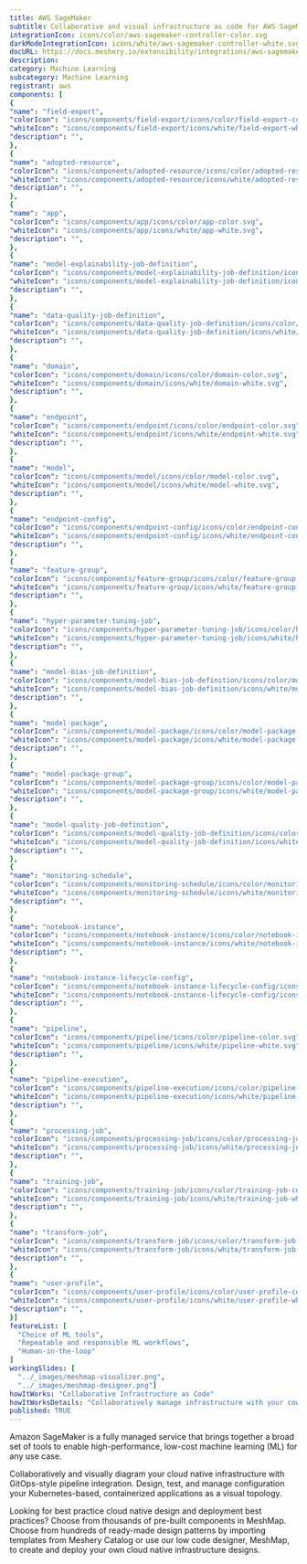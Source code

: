 ```yaml
---
title: AWS SageMaker
subtitle: Collaborative and visual infrastructure as code for AWS SageMaker
integrationIcon: icons/color/aws-sagemaker-controller-color.svg
darkModeIntegrationIcon: icons/white/aws-sagemaker-controller-white.svg
docURL: https://docs.meshery.io/extensibility/integrations/aws-sagemaker-controller
description: 
category: Machine Learning
subcategory: Machine Learning
registrant: aws
components: [
{
"name": "field-export",
"colorIcon": "icons/components/field-export/icons/color/field-export-color.svg",
"whiteIcon": "icons/components/field-export/icons/white/field-export-white.svg",
"description": "",
},
{
"name": "adopted-resource",
"colorIcon": "icons/components/adopted-resource/icons/color/adopted-resource-color.svg",
"whiteIcon": "icons/components/adopted-resource/icons/white/adopted-resource-white.svg",
"description": "",
},
{
"name": "app",
"colorIcon": "icons/components/app/icons/color/app-color.svg",
"whiteIcon": "icons/components/app/icons/white/app-white.svg",
"description": "",
},
{
"name": "model-explainability-job-definition",
"colorIcon": "icons/components/model-explainability-job-definition/icons/color/model-explainability-job-definition-color.svg",
"whiteIcon": "icons/components/model-explainability-job-definition/icons/white/model-explainability-job-definition-white.svg",
"description": "",
},
{
"name": "data-quality-job-definition",
"colorIcon": "icons/components/data-quality-job-definition/icons/color/data-quality-job-definition-color.svg",
"whiteIcon": "icons/components/data-quality-job-definition/icons/white/data-quality-job-definition-white.svg",
"description": "",
},
{
"name": "domain",
"colorIcon": "icons/components/domain/icons/color/domain-color.svg",
"whiteIcon": "icons/components/domain/icons/white/domain-white.svg",
"description": "",
},
{
"name": "endpoint",
"colorIcon": "icons/components/endpoint/icons/color/endpoint-color.svg",
"whiteIcon": "icons/components/endpoint/icons/white/endpoint-white.svg",
"description": "",
},
{
"name": "model",
"colorIcon": "icons/components/model/icons/color/model-color.svg",
"whiteIcon": "icons/components/model/icons/white/model-white.svg",
"description": "",
},
{
"name": "endpoint-config",
"colorIcon": "icons/components/endpoint-config/icons/color/endpoint-config-color.svg",
"whiteIcon": "icons/components/endpoint-config/icons/white/endpoint-config-white.svg",
"description": "",
},
{
"name": "feature-group",
"colorIcon": "icons/components/feature-group/icons/color/feature-group-color.svg",
"whiteIcon": "icons/components/feature-group/icons/white/feature-group-white.svg",
"description": "",
},
{
"name": "hyper-parameter-tuning-job",
"colorIcon": "icons/components/hyper-parameter-tuning-job/icons/color/hyper-parameter-tuning-job-color.svg",
"whiteIcon": "icons/components/hyper-parameter-tuning-job/icons/white/hyper-parameter-tuning-job-white.svg",
"description": "",
},
{
"name": "model-bias-job-definition",
"colorIcon": "icons/components/model-bias-job-definition/icons/color/model-bias-job-definition-color.svg",
"whiteIcon": "icons/components/model-bias-job-definition/icons/white/model-bias-job-definition-white.svg",
"description": "",
},
{
"name": "model-package",
"colorIcon": "icons/components/model-package/icons/color/model-package-color.svg",
"whiteIcon": "icons/components/model-package/icons/white/model-package-white.svg",
"description": "",
},
{
"name": "model-package-group",
"colorIcon": "icons/components/model-package-group/icons/color/model-package-group-color.svg",
"whiteIcon": "icons/components/model-package-group/icons/white/model-package-group-white.svg",
"description": "",
},
{
"name": "model-quality-job-definition",
"colorIcon": "icons/components/model-quality-job-definition/icons/color/model-quality-job-definition-color.svg",
"whiteIcon": "icons/components/model-quality-job-definition/icons/white/model-quality-job-definition-white.svg",
"description": "",
},
{
"name": "monitoring-schedule",
"colorIcon": "icons/components/monitoring-schedule/icons/color/monitoring-schedule-color.svg",
"whiteIcon": "icons/components/monitoring-schedule/icons/white/monitoring-schedule-white.svg",
"description": "",
},
{
"name": "notebook-instance",
"colorIcon": "icons/components/notebook-instance/icons/color/notebook-instance-color.svg",
"whiteIcon": "icons/components/notebook-instance/icons/white/notebook-instance-white.svg",
"description": "",
},
{
"name": "notebook-instance-lifecycle-config",
"colorIcon": "icons/components/notebook-instance-lifecycle-config/icons/color/notebook-instance-lifecycle-config-color.svg",
"whiteIcon": "icons/components/notebook-instance-lifecycle-config/icons/white/notebook-instance-lifecycle-config-white.svg",
"description": "",
},
{
"name": "pipeline",
"colorIcon": "icons/components/pipeline/icons/color/pipeline-color.svg",
"whiteIcon": "icons/components/pipeline/icons/white/pipeline-white.svg",
"description": "",
},
{
"name": "pipeline-execution",
"colorIcon": "icons/components/pipeline-execution/icons/color/pipeline-execution-color.svg",
"whiteIcon": "icons/components/pipeline-execution/icons/white/pipeline-execution-white.svg",
"description": "",
},
{
"name": "processing-job",
"colorIcon": "icons/components/processing-job/icons/color/processing-job-color.svg",
"whiteIcon": "icons/components/processing-job/icons/white/processing-job-white.svg",
"description": "",
},
{
"name": "training-job",
"colorIcon": "icons/components/training-job/icons/color/training-job-color.svg",
"whiteIcon": "icons/components/training-job/icons/white/training-job-white.svg",
"description": "",
},
{
"name": "transform-job",
"colorIcon": "icons/components/transform-job/icons/color/transform-job-color.svg",
"whiteIcon": "icons/components/transform-job/icons/white/transform-job-white.svg",
"description": "",
},
{
"name": "user-profile",
"colorIcon": "icons/components/user-profile/icons/color/user-profile-color.svg",
"whiteIcon": "icons/components/user-profile/icons/white/user-profile-white.svg",
"description": "",
}]
featureList: [
  "Choice of ML tools",
  "Repeatable and responsible ML workflows",
  "Human-in-the-loop"
]
workingSlides: [
  "../_images/meshmap-visualizer.png",
  "../_images/meshmap-designer.png"]
howItWorks: "Collaborative Infrastructure as Code"
howItWorksDetails: "Collaboratively manage infrastructure with your coworkers synchronously sharing the same designs."
published: TRUE
---
```

<p>
Amazon SageMaker is a fully managed service that brings together a broad set of tools to enable high-performance, low-cost machine learning (ML) for any use case.
</p>
<p>
    Collaboratively and visually diagram your cloud native infrastructure with GitOps-style pipeline integration. Design, test, and manage configuration your Kubernetes-based, containerized applications as a visual topology.
</p>
<p>
    Looking for best practice cloud native design and deployment best practices? Choose from thousands of pre-built components in MeshMap. Choose from hundreds of ready-made design patterns by importing templates from Meshery Catalog or use our low code designer, MeshMap, to create and deploy your own cloud native infrastructure designs.
</p>
